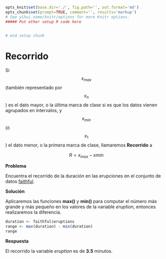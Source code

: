 ```r
opts_knit$set(base.dir='./', fig.path='', out.format='md')
opts_chunk$set(prompt=TRUE, comment='', results='markup')
# See yihui.name/knitr/options for more Knitr options.
##### Put other setup R code here


# end setup chunk
```
# Recorrido

Si $$x_{max}$$ (también representado por $$x_{n}$$) es el dato mayor, o la última marca de clase si es que los datos vienen agrupados en intervalos, y $$x_{min}$$ (ó $$x_{1}$$) el dato menor, o la primera marca de clase, llamaremos __Recorrido__ a

$$
R = x_{max} - x{min}
$$

__Problema__

Encuentra el recorrido de la duración en las erupciones en el conjunto de datos [faithful](../chapter2/nquantitative.md).

__Solución__

Aplicaremos las funciones __max()__ y __min()__ para computar el número más grande y más pequeño en los valores de la variable _eruption_, entonces realizaremos la diferencia.

```r
duration <- faithful$eruptions
range <- max(duration) - min(duration)
range

```

__Respuesta__

El recorrido la variable _eruption_ es de __3.5__ minutos.

